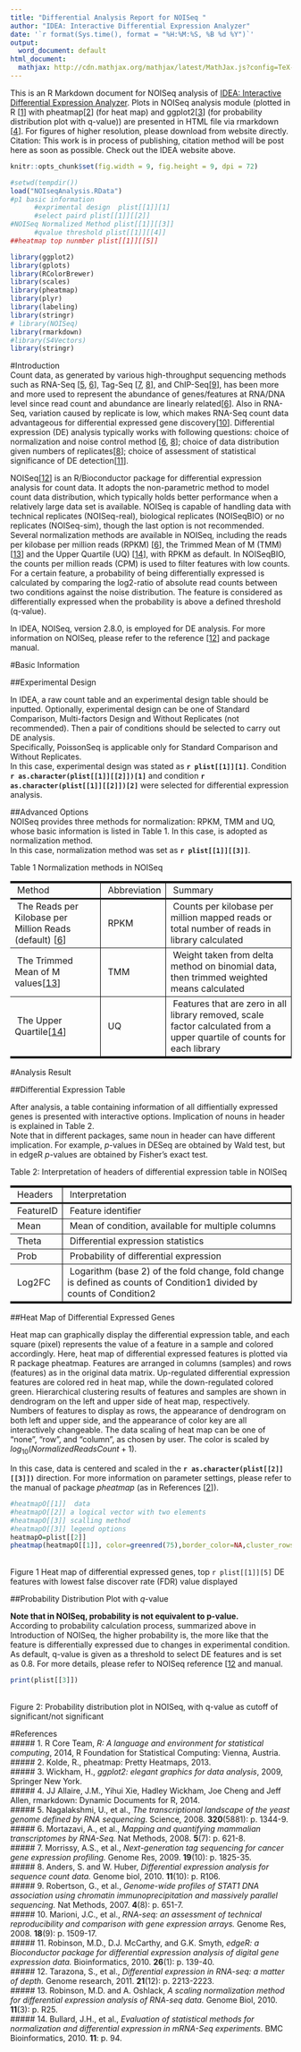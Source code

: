 ```yaml
---
title: "Differential Analysis Report for NOISeq "
author: "IDEA: Interactive Differential Expression Analyzer"
date: '`r format(Sys.time(), format = "%H:%M:%S, %B %d %Y")`'
output:
  word_document: default
html_document:
  mathjax: http://cdn.mathjax.org/mathjax/latest/MathJax.js?config=TeX-AMS-MML_HTMLorMML
---
```

  
  This is an R Markdown document for NOISeq analysis of [IDEA: Interactive Differential Expression Analyzer](http://idea.biocuckoo.org). Plots in NOISeq analysis module (plotted in R [[1](#ref1)] with pheatmap[[2](#ref2)] (for heat map) and ggplot2[[3](#ref3)] (for probability distribution plot with q-value)) are presented in HTML file via rmarkdown [[4](#ref4)]. For figures of higher resolution, please download from website directly.    
Citation: This work is in process of publishing, citation method will be post here as soon as possible. Check out the IDEA website above.    

```r
knitr::opts_chunk$set(fig.width = 9, fig.height = 9, dpi = 72)
```

```r
#setwd(tempdir())
load("NOIseqAnalysis.RData")
#p1 basic information 
      #exprimental design  plist[[1]][1]
      #select paird plist[[1]][[2]]
#NOISeq Normalized Method plist[[1]][[3]]
      #qvalue threshold plist[[1]][[4]]
##heatmap top nunmber plist[[1]][[5]]

library(ggplot2)
library(gplots)
library(RColorBrewer)
library(scales)
library(pheatmap)
library(plyr)
library(labeling)
library(stringr)
# library(NOISeq)
library(rmarkdown)
#library(S4Vectors)
library(stringr)
```

#Introduction   
Count data, as generated by various high-throughput sequencing methods such as RNA-Seq [[5](#ref5), [6](#ref6)], Tag-Seq [[7](#ref7), [8](#ref8)], and ChIP-Seq[[9](#ref9)], has been more and more used to represent the abundance of genes/features at RNA/DNA level since read count and abundance are linearly related[[6](#ref6)]. Also in RNA-Seq, variation caused by replicate is low, which makes RNA-Seq count data advantageous for differential expressed gene discovery[[10](#ref10)]. Differential expression (DE) analysis typically works with following questions: choice of normalization and noise control method [[6](#ref6), [8](#ref8)]; choice of data distribution given numbers of replicates[[8](#ref8)]; choice of assessment of statistical significance of DE detection[[11](#ref11)].   

NOISeq[[12](#ref12)] is an R/Bioconductor package for differential expression analysis for count data. It adopts the non-parametric method to model count data distribution, which typically holds better performance when a relatively large data set is available. NOISeq is capable of handling data with technical replicates (NOISeq-real), biological replicates (NOISeqBIO) or no replicates (NOISeq-sim), though the last option is not recommended. Several normalization methods are available in NOISeq, including the reads per kilobase per million reads (RPKM) [[6](#ref6)], the Trimmed Mean of M (TMM) [[13](#ref13)] and the Upper Quartile (UQ) [[14](#ref14)], with RPKM as default. In NOISeqBIO, the counts per million reads (CPM) is used to filter features with low counts. For a certain feature, a probability of being differentially expressed is calculated by comparing the log2-ratio of absolute read counts between two conditions against the noise distribution. The feature is considered as differentially expressed when the probability is above a defined threshold (q-value).   

In IDEA, NOISeq, version 2.8.0, is employed for DE analysis. For more information on NOISeq, please refer to the reference [[12](#ref12)] and package manual.   

#Basic Information   

##Experimental Design   

In IDEA, a raw count table and an experimental design table should be inputted. Optionally, experimental design can be one of Standard Comparison, Multi-factors Design and Without Replicates (not recommended). Then a pair of conditions should be selected to carry out DE analysis.    
Specifically, PoissonSeq is applicable only for Standard Comparison and Without Replicates.    
In this case, experimental design was stated as **`r plist[[1]][1]`**. Condition **`r as.character(plist[[1]][[2]])[1]`** and condition **`r as.character(plist[[1]][[2]])[2]`** were selected for differential expression analysis.   

##Advanced Options   
NOISeq provides three methods for normalization: RPKM, TMM and UQ, whose basic information is listed in Table 1. In this case,  is adopted as normalization method.    
In this case, normalization method was set as **`r plist[[1]][[3]]`**.   

<div align="center">
Table 1 Normalization methods in NOISeq<br/>
<table cellpadding="5" cellspacing="0" border="1" frame=hsides rules=all style="border-color: #000000">
        <tr>
          <td style="border-width: medium thin medium 0">&nbsp;Method</td>
          <td style="border-width: medium thin medium 0">&nbsp;Abbreviation</td>
          <td style="border-width: medium thin medium 0">&nbsp;Summary</td>
        </tr>
        <tr>
          <td style="border-width: 0 thin thin 0">&nbsp;The Reads per Kilobase per Million Reads (default) [<a href="#ref6">6</a>]</td>
          <td style="border-width: 0 thin thin 0">&nbsp;RPKM</td>
          <td style="border-width: 0 thin thin 0">&nbsp;Counts per kilobase per million mapped reads or total number of reads in library calculated</td>
        </tr>
        <tr>
          <td style="border-width: 0 thin thin 0">&nbsp;The Trimmed Mean of M values[<a href="#ref13">13</a>]</td>
          <td style="border-width: 0 thin thin 0">&nbsp;TMM</td>
          <td style="border-width: 0 thin thin 0">&nbsp;Weight taken from delta method on binomial data, then trimmed weighted means calculated</td>
        </tr>
        <tr>
          <td style="border-width: 0 thin medium 0">&nbsp;The Upper Quartile[<a href="#ref14">14</a>]</td>
          <td style="border-width: 0 thin medium 0">&nbsp;UQ</td>
          <td style="border-width: 0 thin medium 0">&nbsp;Features that are zero in all library removed, scale factor calculated from a upper quartile of counts for each library</td>
        </tr>
</table>
</div>

#Analysis Result   

##Differential Expression Table   

After analysis, a table containing information of all diffientially expressed genes is presented with interactive options. Implication of nouns in header is explained in Table 2.   
Note that in different packages, same noun in header can have different implication. For example, *p*-values in DESeq are obtained by Wald test, but in edgeR *p*-values are obtained by Fisher's exact test.   
   
<div align="center">
Table 2: Interpretation of headers of differential expression table in NOISeq<br/>
<table cellpadding="5" cellspacing="0" border="1" frame=hsides rules=all style="border-color: #000000">
        <tr>
            <td style="border-width: medium thin medium 0">&nbsp;Headers</td>
            <td style="border-width: medium thin medium 0">&nbsp;Interpretation</td>
        </tr>
         <tr>
            <td style="border-width: 0 thin thin 0">&nbsp;FeatureID</td>
            <td style="border-width: 0 thin thin 0">&nbsp;Feature identifier</td>
        </tr>
        <tr>
            <td style="border-width: 0 thin thin 0">&nbsp;Mean</td>
            <td style="border-width: 0 thin thin 0">&nbsp;Mean of condition, available for multiple columns</td>
        </tr>
        <tr>
            <td style="border-width: 0 thin thin 0">&nbsp;Theta</td>
            <td style="border-width: 0 thin thin 0">&nbsp;Differential expression statistics</td>
        </tr>
        <tr>
            <td style="border-width: 0 thin thin 0">&nbsp;Prob</td>
            <td style="border-width: 0 thin thin 0">&nbsp;Probability of differential expression</td>
        </tr>
        <tr>
            <td style="border-width: 0 thin medium 0">&nbsp;Log2FC</td>
            <td style="border-width: 0 thin medium 0">&nbsp;Logarithm (base 2) of the fold change, fold change is defined as counts of Condition1 divided by counts of Condition2</td>
        </tr>
</table>
</div>   

##Heat Map of Differential Expressed Genes   

Heat map can graphically display the differential expression table, and each square (pixel) represents the value of a feature in a sample and colored accordingly. Here, heat map of differential expressed features is plotted via R package pheatmap. Features are arranged in columns (samples) and rows (features) as in the original data matrix. Up-regulated differential expression features are colored red in heat map, while the down-regulated colored green. Hierarchical clustering results of features and samples are shown in dendrogram on the left and upper side of heat map, respectively.    
Numbers of features to display as rows, the appearance of dendrogram on both left and upper side, and the appearance of color key are all interactively changeable. The data scaling of heat map can be one of "none", "row", and "column", as chosen by user. The color is scaled by $log_{10}(Normalized Reads Count + 1)$.    

In this case, data is centered and scaled in the **`r as.character(plist[[2]][[3]])`** direction. For more information on parameter settings, please refer to the manual of package *pheatmap* (as in References [[2](#ref2)]).   

<div align="center">

```r
#heatmapO[[1]]  data
#heatmapO[[2]] a logical vector with two elements 
#heatmapO[[3]] scalling method
#heatmapO[[3]] legend options
heatmapO=plist[[2]]
pheatmap(heatmapO[[1]], color=greenred(75),border_color=NA,cluster_rows=heatmapO[[2]][1],cluster_cols= heatmapO[[2]][2],scale=heatmapO[[3]],legend=heatmapO[[4]])
```
<br/>
Figure 1 Heat map of differential expressed genes, top `r plist[[1]][5]` DE features with lowest false discover rate (FDR) value displayed
</div>
   
##Probability Distribution Plot with *q*-value   

**Note that in NOISeq, probability is not equivalent to p-value.**   
According to probability calculation process, summarized above in Introduction of NOISeq, the higher probability is, the more like that the feature is differentially expressed due to changes in experimental condition. As default, q-value is given as a threshold to select DE features and is set as 0.8. For more details, please refer to NOISeq reference [[12](#ref12) and manual.    

<div align="center">
```r
print(plist[[3]])
```
<br/>
Figure 2: Probability distribution plot in NOISeq, with q-value as cutoff of significant/not significant    
</div>

#References   
##### <a name="ref1"></a>1.  R Core Team, *R: A language and environment for statistical computing*, 2014, R Foundation for Statistical Computing: Vienna, Austria.   
##### <a name="ref2"></a>2.	Kolde, R., pheatmap: Pretty Heatmaps, 2013.   
##### <a name="ref3"></a>3.	Wickham, H., *ggplot2: elegant graphics for data analysis*, 2009, Springer New York.   
##### <a name="ref4"></a>4.	JJ Allaire, J.M., Yihui Xie, Hadley Wickham, Joe Cheng and Jeff Allen, rmarkdown: Dynamic Documents for R, 2014.   
##### <a name="ref5"></a>5.	Nagalakshmi, U., et al., *The transcriptional landscape of the yeast genome defined by RNA sequencing.* Science, 2008. **320**(5881): p. 1344-9.   
##### <a name="ref6"></a>6.	Mortazavi, A., et al., *Mapping and quantifying mammalian transcriptomes by RNA-Seq.* Nat Methods, 2008. **5**(7): p. 621-8.   
##### <a name="ref7"></a>7.	Morrissy, A.S., et al., *Next-generation tag sequencing for cancer gene expression profiling.* Genome Res, 2009. **19**(10): p. 1825-35.   
##### <a name="ref8"></a>8.	Anders, S. and W. Huber, *Differential expression analysis for sequence count data.* Genome biol, 2010. **11**(10): p. R106.   
##### <a name="ref9"></a>9.	Robertson, G., et al., *Genome-wide profiles of STAT1 DNA association using chromatin immunoprecipitation and massively parallel sequencing.* Nat Methods, 2007. **4**(8): p. 651-7.   
##### <a name="ref10"></a>10.	Marioni, J.C., et al., *RNA-seq: an assessment of technical reproducibility and comparison with gene expression arrays.* Genome Res, 2008. **18**(9): p. 1509-17.   
##### <a name="ref11"></a>11.	Robinson, M.D., D.J. McCarthy, and G.K. Smyth, *edgeR: a Bioconductor package for differential expression analysis of digital gene expression data.* Bioinformatics, 2010. **26**(1): p. 139-40.   
##### <a name="ref12"></a>12.	Tarazona, S., et al., *Differential expression in RNA-seq: a matter of depth.* Genome research, 2011. **21**(12): p. 2213-2223.   
##### <a name="ref13"></a>13.	Robinson, M.D. and A. Oshlack, *A scaling normalization method for differential expression analysis of RNA-seq data.* Genome Biol, 2010. **11**(3): p. R25.   
##### <a name="ref14"></a>14.	Bullard, J.H., et al., *Evaluation of statistical methods for normalization and differential expression in mRNA-Seq experiments.* BMC Bioinformatics, 2010. **11**: p. 94.   
